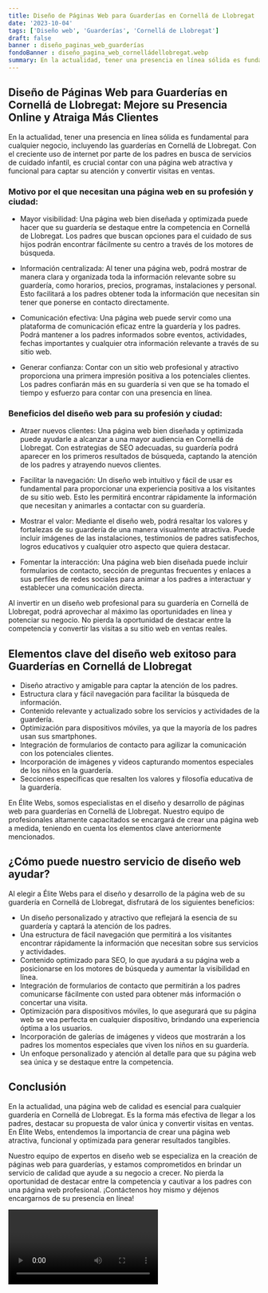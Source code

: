 ```yaml
---
title: Diseño de Páginas Web para Guarderías en Cornellá de Llobregat
date: '2023-10-04'
tags: ['Diseño web', 'Guarderías', 'Cornellá de Llobregat']
draft: false
banner : diseño_paginas_web_guarderías
fondoBanner : diseño_pagina_web_cornelládellobregat.webp
summary: En la actualidad, tener una presencia en línea sólida es fundamental para cualquier negocio, incluyendo las guarderías en Cornellá de Llobregat. Con el creciente uso de internet por parte de los padres en busca de servicios de cuidado infantil, es crucial contar con una página web atractiva y funcional para captar su atención y convertir visitas en ventas.
---
```


## Diseño de Páginas Web para Guarderías en Cornellá de Llobregat: Mejore su Presencia Online y Atraiga Más Clientes

En la actualidad, tener una presencia en línea sólida es fundamental para cualquier negocio, incluyendo las guarderías en Cornellá de Llobregat. Con el creciente uso de internet por parte de los padres en busca de servicios de cuidado infantil, es crucial contar con una página web atractiva y funcional para captar su atención y convertir visitas en ventas.

### Motivo por el que necesitan una página web en su profesión y ciudad:

- Mayor visibilidad: Una página web bien diseñada y optimizada puede hacer que su guardería se destaque entre la competencia en Cornellá de Llobregat. Los padres que buscan opciones para el cuidado de sus hijos podrán encontrar fácilmente su centro a través de los motores de búsqueda.

- Información centralizada: Al tener una página web, podrá mostrar de manera clara y organizada toda la información relevante sobre su guardería, como horarios, precios, programas, instalaciones y personal. Esto facilitará a los padres obtener toda la información que necesitan sin tener que ponerse en contacto directamente.

- Comunicación efectiva: Una página web puede servir como una plataforma de comunicación eficaz entre la guardería y los padres. Podrá mantener a los padres informados sobre eventos, actividades, fechas importantes y cualquier otra información relevante a través de su sitio web.

- Generar confianza: Contar con un sitio web profesional y atractivo proporciona una primera impresión positiva a los potenciales clientes. Los padres confiarán más en su guardería si ven que se ha tomado el tiempo y esfuerzo para contar con una presencia en línea.
  

### Beneficios del diseño web para su profesión y ciudad:

- Atraer nuevos clientes: Una página web bien diseñada y optimizada puede ayudarle a alcanzar a una mayor audiencia en Cornellá de Llobregat. Con estrategias de SEO adecuadas, su guardería podrá aparecer en los primeros resultados de búsqueda, captando la atención de los padres y atrayendo nuevos clientes.

- Facilitar la navegación: Un diseño web intuitivo y fácil de usar es fundamental para proporcionar una experiencia positiva a los visitantes de su sitio web. Esto les permitirá encontrar rápidamente la información que necesitan y animarles a contactar con su guardería.

- Mostrar el valor: Mediante el diseño web, podrá resaltar los valores y fortalezas de su guardería de una manera visualmente atractiva. Puede incluir imágenes de las instalaciones, testimonios de padres satisfechos, logros educativos y cualquier otro aspecto que quiera destacar.

- Fomentar la interacción: Una página web bien diseñada puede incluir formularios de contacto, sección de preguntas frecuentes y enlaces a sus perfiles de redes sociales para animar a los padres a interactuar y establecer una comunicación directa.

Al invertir en un diseño web profesional para su guardería en Cornellá de Llobregat, podrá aprovechar al máximo las oportunidades en línea y potenciar su negocio. No pierda la oportunidad de destacar entre la competencia y convertir las visitas a su sitio web en ventas reales.

<GifSeo />

<Cta />

## Elementos clave del diseño web exitoso para Guarderías en Cornellá de Llobregat

- Diseño atractivo y amigable para captar la atención de los padres.
- Estructura clara y fácil navegación para facilitar la búsqueda de información.
- Contenido relevante y actualizado sobre los servicios y actividades de la guardería.
- Optimización para dispositivos móviles, ya que la mayoría de los padres usan sus smartphones.
- Integración de formularios de contacto para agilizar la comunicación con los potenciales clientes.
- Incorporación de imágenes y videos capturando momentos especiales de los niños en la guardería.
- Secciones específicas que resalten los valores y filosofía educativa de la guardería.

En Élite Webs, somos especialistas en el diseño y desarrollo de páginas web para guarderías en Cornellá de Llobregat. Nuestro equipo de profesionales altamente capacitados se encargará de crear una página web a medida, teniendo en cuenta los elementos clave anteriormente mencionados. 

## ¿Cómo puede nuestro servicio de diseño web ayudar?

Al elegir a Élite Webs para el diseño y desarrollo de la página web de su guardería en Cornellá de Llobregat, disfrutará de los siguientes beneficios:

- Un diseño personalizado y atractivo que reflejará la esencia de su guardería y captará la atención de los padres.
- Una estructura de fácil navegación que permitirá a los visitantes encontrar rápidamente la información que necesitan sobre sus servicios y actividades.
- Contenido optimizado para SEO, lo que ayudará a su página web a posicionarse en los motores de búsqueda y aumentar la visibilidad en línea.
- Integración de formularios de contacto que permitirán a los padres comunicarse fácilmente con usted para obtener más información o concertar una visita.
- Optimización para dispositivos móviles, lo que asegurará que su página web se vea perfecta en cualquier dispositivo, brindando una experiencia óptima a los usuarios.
- Incorporación de galerías de imágenes y videos que mostrarán a los padres los momentos especiales que viven los niños en su guardería.
- Un enfoque personalizado y atención al detalle para que su página web sea única y se destaque entre la competencia.

## Conclusión

En la actualidad, una página web de calidad es esencial para cualquier guardería en Cornellá de Llobregat. Es la forma más efectiva de llegar a los padres, destacar su propuesta de valor única y convertir visitas en ventas. En Élite Webs, entendemos la importancia de crear una página web atractiva, funcional y optimizada para generar resultados tangibles.

Nuestro equipo de expertos en diseño web se especializa en la creación de páginas web para guarderías, y estamos comprometidos en brindar un servicio de calidad que ayude a su negocio a crecer. No pierda la oportunidad de destacar entre la competencia y cautivar a los padres con una página web profesional. ¡Contáctenos hoy mismo y déjenos encargarnos de su presencia en línea!

<Video />

<CtaBot job='Guarderías' city='Cornellá de Llobregat'/>

<Gmaps query='Cornellá de Llobregat+españa+maps' />